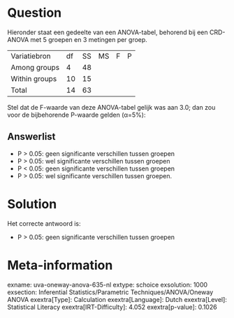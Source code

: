 Question
========

Hieronder staat een gedeelte van een ANOVA-tabel, behorend bij een
CRD-ANOVA met 5 groepen en 3 metingen per groep.

  --------------- ---- ---- ---- --- ---
  Variatiebron    df   SS   MS   F   P
  Among groups    4    48            
  Within groups   10   15            
  Total           14   63            
  --------------- ---- ---- ---- --- ---

Stel dat de F-waarde van deze ANOVA-tabel gelijk was aan 3.0; dan zou
voor de bijbehorende P-waarde gelden (α=5%):


Answerlist
----------

* P > 0.05: geen significante verschillen tussen groepen
* P > 0.05: wel significante verschillen tussen groepen
* P < 0.05: geen significante verschillen tussen groepen
* P > 0.05: wel significante verschillen tussen groepen.

Solution
========

Het correcte antwoord is: 

* P > 0.05: geen significante verschillen tussen groepen

Meta-information
================
exname: uva-oneway-anova-635-nl
extype: schoice
exsolution: 1000
exsection: Inferential Statistics/Parametric Techniques/ANOVA/Oneway ANOVA
exextra[Type]: Calculation
exextra[Language]: Dutch
exextra[Level]: Statistical Literacy
exextra[IRT-Difficulty]: 4.052
exextra[p-value]: 0.1026
